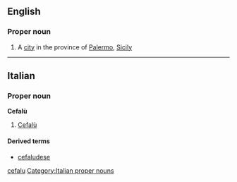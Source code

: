 ==English==

===Proper noun===
{{wikipedia}}
{{en-proper noun}}

# A [[city]] in the province of [[Palermo]], [[Sicily]]

{{anagrams:en/aceflu}}
[[Category:English words spelled with diacritics|cefalu]]

----

==Italian==

===Proper noun===
{{wikipedia|lang=it}}
'''Cefalù'''

# [[#English|Cefalù]]

====Derived terms====
*[[cefaludese]]

[[Category:Italian proper nouns]]